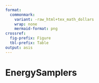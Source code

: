 ```yaml
---
format:
  commonmark:
    variant: -raw_html+tex_math_dollars
    wrap: none
    mermaid-format: png
crossref:
  fig-prefix: Figure
  tbl-prefix: Table
output: asis
---
```


# EnergySamplers
